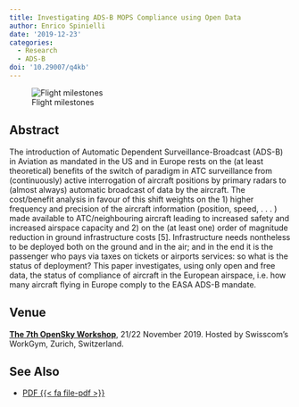 ```yaml
---
title: Investigating ADS-B MOPS Compliance using Open Data
author: Enrico Spinielli
date: '2019-12-23'
categories:
  - Research
  - ADS-B
doi: '10.29007/q4kb'
---
```


![Flight milestones](featured.png)

## Abstract

The introduction of Automatic Dependent Surveillance-Broadcast (ADS-B) in Aviation as mandated in the US and in Europe rests on the (at least theoretical) benefits of the switch of paradigm in ATC surveillance from (continuously) active interrogation of aircraft positions by primary radars to (almost always) automatic broadcast of data by the aircraft. The cost/benefit analysis in favour of this shift weights on the 1) higher frequency and precision of the aircraft information (position, speed, . . . ) made available to ATC/neighbouring aircraft leading to increased safety and increased airspace capacity and 2) on the (at least one) order of magnitude reduction in ground infrastructure costs [5]. Infrastructure needs nontheless to be deployed both on the ground and in the air; and in the end it is the passenger who pays via taxes on tickets or airports services: so what is the status of deployment? This paper investigates, using only open and free data, the status of compliance of aircraft in the European airspace, i.e. how many aircraft flying in Europe comply to the EASA ADS-B mandate.

## Venue

[**The 7th OpenSky Workshop**](https://workshop.opensky-network.org/2019/), 21/22 November 2019.
Hosted by Swisscom's WorkGym, Zurich, Switzerland.

## See Also

* [PDF  {{< fa file-pdf >}}](https://doi.org/10.29007/q4kb)
